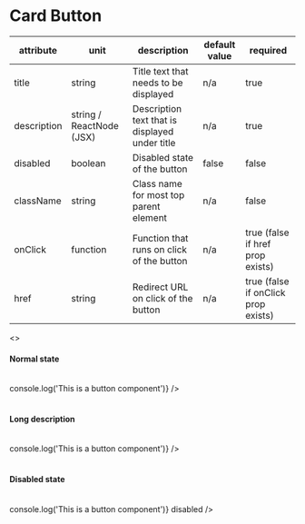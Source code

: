 

<Meta title="JSX/Cards/Card Button" />

# Card Button

| attribute   | unit                     | description                                    | default value | required                            |
| ----------- | ------------------------ | ---------------------------------------------- | ------------- | ----------------------------------- |
| title       | string                   | Title text that needs to be displayed          | n/a           | true                                |
| description | string / ReactNode (JSX) | Description text that is displayed under title | n/a           | true                                |
| disabled    | boolean                  | Disabled state of the button                   | false         | false                               |
| className   | string                   | Class name for most top parent element         | n/a           | false                               |
| onClick     | function                 | Function that runs on click of the button      | n/a           | true (false if href prop exists)    |
| href        | string                   | Redirect URL on click of the button            | n/a           | true (false if onClick prop exists) |

<Preview>
  <>
    <h4 className="p-h4">Normal state</h4>
    <br />
    <CardButton
      title="Name"
      description="Seungha Kong"
      onClick={() => console.log('This is a button component')}
    />
    <br />
    <br />
    <h4 className="p-h4">Long description</h4>
    <br />
    <CardButton
      title="Risky Sports"
      description="Mountain or rock climbing, Bouldering, Martial arts, Extreme sports, Scuba diving, Sky diving, Bungee jumping, Mountain or rock climbing, Bouldering, Martial arts,"
      onClick={() => console.log('This is a button component')}
    />
    <br />
    <br />
    <h4 className="p-h4">Disabled state</h4>
    <br />
    <CardButton
      title="Address"
      description="Lohmühlenstraße 65 10557 Berlin"
      onClick={() => console.log('This is a button component')}
      disabled
    />
  </>
</Preview>
